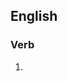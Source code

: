 ==English==

===Verb===
{{head|en|present participle}}

# {{present participle of|fluctuate|lang=en|nocat=1}}